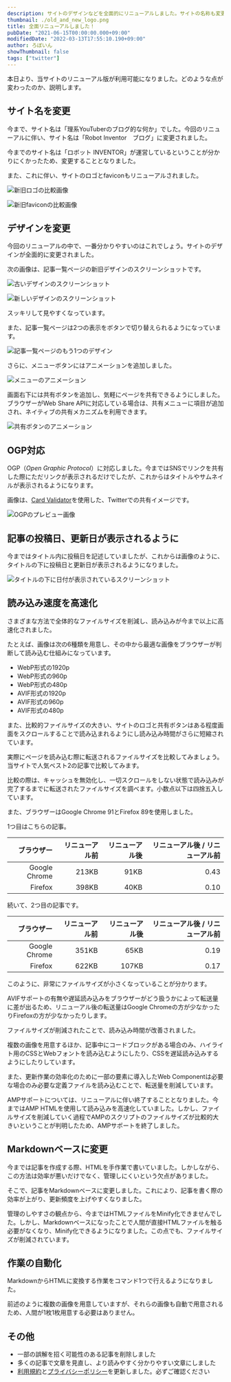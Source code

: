 ```yaml
---
description: サイトのデザインなどを全面的にリニューアルしました。サイトの名称も変更になり、過去の記事についても読みやすいように表現を変えています。
thumbnail: ./old_and_new_logo.png
title: 全面リニューアルしました！
pubDate: "2021-06-15T00:00:00.000+09:00"
modifiedDate: "2022-03-13T17:55:10.190+09:00"
author: ろぼいん
showThumbnail: false
tags: ["twitter"]
---
```




本日より、当サイトのリニューアル版が利用可能になりました。どのような点が変わったのか、説明します。

## サイト名を変更

今まで、サイト名は「理系YouTuberのブログ的な何か」でした。今回のリニューアルに伴い、サイト名は「Robot Inventor　ブログ」に変更されました。

今までのサイト名は「ロボット INVENTOR」が運営しているということが分かりにくかったため、変更することとなりました。

また、これに伴い、サイトのロゴとfaviconもリニューアルされました。

![新旧ロゴの比較画像](./old_and_new_logo.png)

![新旧faviconの比較画像](./old_and_new_favicon.png)

## デザインを変更

今回のリニューアルの中で、一番分かりやすいのはこれでしょう。サイトのデザインが全面的に変更されました。

次の画像は、記事一覧ページの新旧デザインのスクリーンショットです。

![古いデザインのスクリーンショット](./old_design.png)

![新しいデザインのスクリーンショット](./new_design.png)

スッキリして見やすくなっています。

また、記事一覧ページは2つの表示をボタンで切り替えられるようになっています。

![記事一覧ページのもう1つのデザイン](./new_design2.png)

さらに、メニューボタンにはアニメーションを追加しました。

![メニューのアニメーション](./menu_animation.gif)

画面右下には共有ボタンを追加し、気軽にページを共有できるようにしました。ブラウザーがWeb Share APIに対応している場合は、共有メニューに項目が追加され、ネイティブの共有メカニズムを利用できます。

![共有ボタンのアニメーション](./share_button_animation.gif)

## OGP対応

OGP（*Open Graphic Protocol*）に対応しました。今まではSNSでリンクを共有した際にただリンクが表示されるだけでしたが、これからはタイトルやサムネイルが表示されるようになります。

画像は、[Card Validator](https://cards-dev.twitter.com/validator)を使用した、Twitterでの共有イメージです。

![OGPのプレビュー画像](./ogp_preview.png)

## 記事の投稿日、更新日が表示されるように

今まではタイトル内に投稿日を記述していましたが、これからは画像のように、タイトルの下に投稿日と更新日が表示されるようになりました。

![タイトルの下に日付が表示されているスクリーンショット](./date_information.png)

## 読み込み速度を高速化

さまざまな方法で全体的なファイルサイズを削減し、読み込みが今まで以上に高速化されました。

たとえば、画像は次の6種類を用意し、その中から最適な画像をブラウザーが判断して読み込む仕組みになっています。

- WebP形式の1920p
- WebP形式の960p
- WebP形式の480p
- AVIF形式の1920p
- AVIF形式の960p
- AVIF形式の480p

また、比較的ファイルサイズの大きい、サイトのロゴと共有ボタンはある程度画面をスクロールすることで読み込まれるようにし読み込み時間がさらに短縮されています。

実際にページを読み込む際に転送されるファイルサイズを比較してみましょう。当サイトで人気ベスト2の記事で比較してみます。

比較の際は、キャッシュを無効化し、一切スクロールをしない状態で読み込みが完了するまでに転送されたファイルサイズを調べます。小数点以下は四捨五入しています。

また、ブラウザーはGoogle Chrome 91とFirefox 89を使用しました。

1つ目はこちらの記事。

<ArticleCard link="/article/2020/05/14/" />

|    ブラウザー | リニューアル前 | リニューアル後 | リニューアル後 / リニューアル前 |
| ------------: | -------------: | -------------: | ------------------------------: |
| Google Chrome |          213KB |           91KB |                            0.43 |
|       Firefox |          398KB |           40KB |                            0.10 |

続いて、2つ目の記事です。

<ArticleCard link="/article/2019-07-30-YouTubeにオススメのフリー素材・フォント/" />

|    ブラウザー | リニューアル前 | リニューアル後 | リニューアル後 / リニューアル前 |
| ------------: | -------------: | -------------: | ------------------------------: |
| Google Chrome |          351KB |           65KB |                            0.19 |
|       Firefox |          622KB |          107KB |                            0.17 |

このように、非常にファイルサイズが小さくなっていることが分かります。

AVIFサポートの有無や遅延読み込みをブラウザーがどう扱うかによって転送量に差が出るため、リニューアル後の転送量はGoogle Chromeの方が少なかったりFirefoxの方が少なかったりします。

ファイルサイズが削減されたことで、読み込み時間が改善されました。

複数の画像を用意するほか、記事中にコードブロックがある場合のみ、ハイライト用のCSSとWebフォントを読み込むようにしたり、CSSを遅延読み込みするようにしたりしています。

また、更新作業の効率化のために一部の要素に導入したWeb Componentは必要な場合のみ必要な定義ファイルを読み込むことで、転送量を削減しています。

AMPサポートについては、リニューアルに伴い終了することとなりました。今まではAMP HTMLを使用して読み込みを高速化していました。しかし、ファイルサイズを削減していく過程でAMPのスクリプトのファイルサイズが比較的大きいということが判明したため、AMPサポートを終了しました。

## Markdownベースに変更

今までは記事を作成する際、HTMLを手作業で書いていました。しかしながら、この方法は効率が悪いだけでなく、管理しにくいという欠点がありました。

そこで、記事をMarkdownベースに変更しました。これにより、記事を書く際の効率が上がり、更新頻度を上げやすくなりました。

管理のしやすさの観点から、今まではHTMLファイルをMinify化できませんでした。しかし、Markdownベースになったことで人間が直接HTMLファイルを触る必要がなくなり、Minify化できるようになりました。この点でも、ファイルサイズが削減されています。

## 作業の自動化

MarkdownからHTMLに変換する作業をコマンド1つで行えるようになりました。

前述のように複数の画像を用意していますが、それらの画像も自動で用意されるため、人間が1枚1枚用意する必要はありません。

## その他

- 一部の誤解を招く可能性のある記事を削除しました
- 多くの記事で文章を見直し、より読みやすく分かりやすい文章にしました
- [利用規約](/tos/)と[プライバシーポリシー](/privacy/)を更新しました。必ずご確認ください
